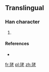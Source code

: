 ==Translingual==

===Han character===
{{Han char|rn=96|rad=玉|as=06|sn=10|four=|canj=一土十大心 (MGJKP)}}

# {{defn|Han|sort=玉06}}

====References====
* {{Han ref|kx=0732.021|dkj=20982|hdz=21109.120|uh=73EF|ud=29679}}

[[fr:珯]]
[[pl:珯]]
[[zh:珯]]